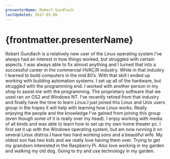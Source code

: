 ```yaml
---
presenterName: Robert Gundlach
lastUpdated: 2017-05-06
---
```


# {frontmatter.presenterName}
Robert Gundlach is a
relatively new user of the Linux operating system.I’ve always had an
interest in how things worked, but struggled with certain aspects.
I was always able to fix almost anything and I turned that into a
successful career in the commercial HVAC/R industry. While in that
industry I learned to build computers in the mid 80’s. With that
skill I ended up working with building automation systems. I set up
all of the hardware, but struggled with the programming end. I
worked with another person in my shop to assist me with the
programming. The proprietary software that we used ran on OS2 and
Windows NT. I’ve recently retired from that industry and finally
have the time to learn Linux.I just joined this Linux
and Unix users group in the hopes it will help with learning how
Linux works. Really enjoying the people and the knowledge I’ve
gained from joining this group (even though some of it is really
over my head). I enjoy working with media of all kinds and was able
to learn how to set up my own home theater pc. I first set it up
with the Windows operating system, but am now running it on several
Linux distros.I have two hard working
sons and a beautiful wife. My oldest son has two kids and we really
love having them over. Trying to get my grandson interested in the
Raspberry Pi. Also love working in my garden and walking my old
dog. Going to try and use technology in my garden.
